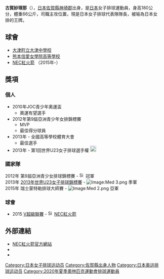 {{Infobox 排球選手

|fullname = 古賀紗理那 Sarina Koga
|nickname = 
|image =
|birth_date ={{birth_date_and_age|1996|5|21|mf=y}}
|birth_place = {{JPN}}[[佐賀縣|佐賀縣]][[神埼郡|神埼郡]]
|spike = 307厘米
|block = 290厘米
|height = {{height|m=1.80}}
|weight = {{weight|kg=66}}
|position = 主攻 Wing Spiker
|currentclub = [[NEC紅火箭|NEC紅火箭]]2
|nationalteam = {{JPN}}
}} 
{{japanese|japanese=古賀紗理那|kana=こが さりな|romaji=Sarina Koga}}

'''古賀紗理那'''（{{bd|1996年|5月21日}}），[[日本|日本]][[佐賀縣|佐賀縣]][[神埼郡|神埼郡]]出身，是[[日本|日本]]女子排球運動員，身高180公分，體重66公斤，司職主攻位置，現是日本女子排球代表隊隊長，被喻為日本女排的王牌。

==球會==
* [http://sakura1.higo.ed.jp/jhs/oozujhs/ 大津町立大津中學校] {{Wayback|url=http://sakura1.higo.ed.jp/jhs/oozujhs/ |date=20160304132402 }}
* [https://web.archive.org/web/20151127020741/http://www.kumamoto-shin-ai.ed.jp/senior/ 熊本信愛女學院高等學校]
* [http://w-volley.necsports.net/ NEC紅火箭]{{Wayback|url=http://w-volley.necsports.net/ |date=20150505011648 }}  （2015年-）

==獎項==
=== 個人 ===
* 2010年JOC青少年奧運盃
**奧運有望選手
* 2012年第9屆亞洲青少年女排錦標賽
**MVP
**最佳得分球員
* 2013年 - 全國高等學校體育大會
**最佳選手
* 2013年 - 第1回世界U23女子排球選手權 [[File:Bronze_medal_world_centered-2.svg|20px]]

=== 國家隊===
2012年 第9屆亞洲青少女排球錦標賽 - [[File:Simple_cup_icon.svg|16px]] 冠軍 <br />
2013年 [[2013年世界U23女子排球錦標賽|2013年世界U23女子排球錦標賽]] - [[Image:Med_3.png|Image:Med 3.png]] 季軍 <br />
2015年 瑞士蒙特勒排球大師賽 - [[Image:Med_2.png|Image:Med 2.png]] 亞軍

=== 球會 ===
*2015 [[V超級聯賽|V超級聯賽]] - [[File:Simple_cup_icon.svg|16px]] [[NEC紅火箭|NEC紅火箭]]

== 外部連結 ==
*[https://web.archive.org/web/20080509060957/http://www.necsports.net/w_volley/index.php NEC紅火箭官方網站]
*{{twitter|sariiiiina_11}}
*{{Instagram|sarina.koga}}

{{DEFAULTSORT:Koga, Sarina}}
[[Category:日本女子排球运动员|Category:日本女子排球运动员]]
[[Category:佐賀縣出身人物|Category:佐賀縣出身人物]]
[[Category:日本奥运排球运动员|Category:日本奥运排球运动员]]
[[Category:2020年夏季奧林匹克運動會排球運動員|Category:2020年夏季奧林匹克運動會排球運動員]]